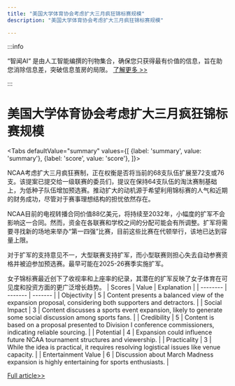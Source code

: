 ```yaml
---
title: "美国大学体育协会考虑扩大三月疯狂锦标赛规模"
description: "美国大学体育协会考虑扩大三月疯狂锦标赛规模"

---
```



:::info

“智闻AI“ 是由人工智能编撰的刊物集合，确保您只获得最有价值的信息，旨在助您消除信息差，突破信息茧房的局限。  [了解更多 >>](/)

:::

# 美国大学体育协会考虑扩大三月疯狂锦标赛规模


<Tabs
	defaultValue="summary"
	values={[
	{label: 'summary', value: 'summary'},
	{label: 'score', value: 'score'},
]}>
<TabItem value="summary">


NCAA考虑扩大三月疯狂赛制，正在权衡是否将当前的68支队伍扩展至72支或76支。该提案已提交给一级联赛的委员们，提议在保持64支队伍的淘汰赛制基础上，为低种子队伍增加预选赛。推动扩大的动机源于希望利用锦标赛的人气和近期的财务成功，尽管对于赛事理想结构的担忧依然存在。

NCAA目前的电视转播合同价值88亿美元，将持续至2032年，小幅度的扩军不会影响这一合同。然而，资金在各联赛和学校之间的分配可能会有所调整。扩军将需要寻找新的场地来举办“第一四强”比赛，目前这些比赛在代顿举行，该地已达到容量上限。

对于扩军的支持意见不一，大型联赛支持扩军，而小型联赛则担心失去自动参赛资格并被迫参加预选赛。最早可能在2025-26赛季实施扩军。

女子锦标赛最近创下了收视率和上座率的纪录，其潜在的扩军反映了女子体育在可见度和投资方面的更广泛增长趋势。
</TabItem>
<TabItem value="score">
	| Scores     | Value   | Explanation |
	| -------- | ------- | ------- |
	| Objectivity  | 5    | Content presents a balanced view of the expansion proposal, considering both supporters and detractors.    |
	| Social Impact | 3     | Content discusses a sports event expansion, likely to generate some social discussion among sports fans.    |
	| Credibility    | 5    | Content is based on a proposal presented to Division I conference commissioners, indicating reliable sourcing.    |
	| Potential    | 4    | Expansion could influence future NCAA tournament structures and viewership.    |
	| Practicality    | 3    | While the idea is practical, it requires resolving logistical issues like venue capacity.    |
	| Entertainment Value    | 6    | Discussion about March Madness expansion is highly entertaining for sports enthusiasts.    |
</TabItem>
</Tabs>

[Full article>>](https://apnews.com/article/ncaa-tournament-expansion-ed23ac678262e04ee63f05fe5d6fea33)
